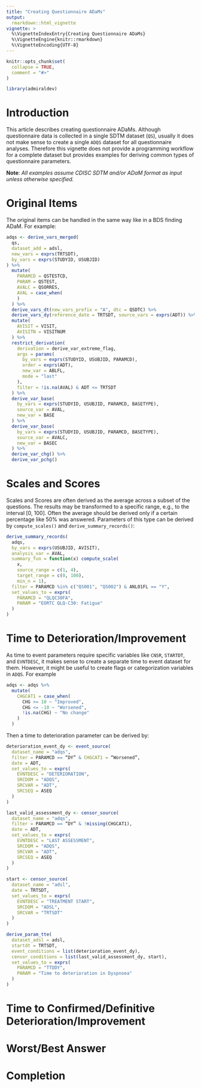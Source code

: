 ```yaml
---
title: "Creating Questionnaire ADaMs"
output: 
  rmarkdown::html_vignette
vignette: >
  %\VignetteIndexEntry{Creating Questionnaire ADaMs}
  %\VignetteEngine{knitr::rmarkdown}
  %\VignetteEncoding{UTF-8}
---
```


```r
knitr::opts_chunk$set(
  collapse = TRUE,
  comment = "#>"
)

library(admiraldev)
```

# Introduction

This article describes creating questionnaire ADaMs. Although questionnaire data
is collected in a single SDTM dataset (`QS`), usually it does not make sense to
create a single `ADQS` dataset for all questionnaire analyses. Therefore this
vignette does not provide a programming workflow for a complete dataset but
provides examples for deriving common types of questionnaire parameters.

**Note**: *All examples assume CDISC SDTM and/or ADaM format as input unless 
otherwise specified.*

# Original Items

The original items can be handled in the same way like in a BDS finding ADaM. For example:

```r

adqs <- derive_vars_merged(
  qs,
  dataset_add = adsl,
  new_vars = exprs(TRTSDT),
  by_vars = exprs(STUDYID, USUBJID)
) %>% 
  mutate(
    PARAMCD = QSTESTCD,
    PARAM = QSTEST,
    AVALC = QSORRES,
    AVAL = case_when(
    )
  ) %>% 
  derive_vars_dt(new_vars_prefix = "A", dtc = QSDTC) %>% 
  derive_vars_dy(reference_date = TRTSDT, source_vars = exprs(ADT)) %>% 
  mutate(
    AVISIT = VISIT,
    AVISITN = VISITNUM
  ) %>% 
  restrict_derivation(
    derivation = derive_var_extreme_flag,
    args = params(
      by_vars = exprs(STUDYID, USUBJID, PARAMCD),
      order = exprs(ADT),
      new_var = ABLFL,
      mode = "last"
    ),
    filter = !is.na(AVAL) & ADT <= TRTSDT
  ) %>% 
  derive_var_base(
    by_vars = exprs(STUDYID, USUBJID, PARAMCD, BASETYPE),
    source_var = AVAL,
    new_var = BASE
  ) %>% 
  derive_var_base(
    by_vars = exprs(STUDYID, USUBJID, PARAMCD, BASETYPE),
    source_var = AVALC,
    new_var = BASEC
  ) %>% 
  derive_var_chg() %>% 
  derive_var_pchg()
```

# Scales and Scores

Scales and Scores are often derived as the average across a subset of the
questions. The results may be transformed to a specific range, e.g., to the
interval [0, 100]. Often the average should be derived only if a certain
percentage like 50% was answered. Parameters of this type can be derived by
`compute_scales()` and `derive_summary_records()`:
```r
derive_summary_records(
  adqs,
  by_vars = exprs(USUBJID, AVISIT),
  analysis_var = AVAL,
  summary_fun = function(x) compute_scale(
    x,
    source_range = c(1, 4),
    target_range = c(0, 100),
    min_n = 1),
  filter = PARAMCD %in% c("QS001", "QS002") & ANL01FL == "Y",
  set_values_to = exprs(
    PARAMCD = "QLQC30FA",
    PARAM = "EORTC QLQ-C30: Fatigue"
  )
)
```

# Time to Deterioration/Improvement

As time to event parameters require specific variables like `CNSR`, `STARTDT`,
and `EVNTDESC`, it makes sense to create a separate time to event dataset for
them. However, it might be useful to create flags or categorization variables in
`ADQS`. For example
```r
adqs <- adqs %>% 
  mutate(
    CHGCAT1 = case_when(
      CHG >= 10 ~ "Improved",
      CHG <= -10 ~ "Worsened",
      !is.na(CHG) ~ "No change"
    )
  )
```

Then a time to deterioration parameter can be derived by:
```r
deterioration_event_dy <- event_source(
  dataset_name = "adqs",
  filter = PARAMCD == “DY” & CHGCAT1 = “Worsened”,
  date = ADT,
  set_values_to = exprs(
	EVNTDESC = "DETERIORATION",
	SRCDOM = "ADQS",
	SRCVAR = "ADT",
	SRCSEQ = ASEQ
  )
)

last_valid_assessment_dy <- censor_source(
  dataset_name = "adqs",
  filter = PARAMCD == “DY” & !missing(CHGCAT1),
  date = ADT,
  set_values_to = exprs(
	EVNTDESC = "LAST ASSESSMENT",
	SRCDOM = "ADQS",
	SRCVAR = "ADT",
	SRCSEQ = ASEQ
  )
)

start <- censor_source(
  dataset_name = "adsl",
  date = TRTSDT,
  set_values_to = exprs(
    EVNTDESC = "TREATMENT START",
    SRCDOM = "ADSL",
    SRCVAR = "TRTSDT"
  )
)

derive_param_tte(
  dataset_adsl = adsl,
  startdt = TRTSDT,
  event_conditions = list(deterioration_event_dy),
  censor_conditions = list(last_valid_assessment_dy, start),
  set_values_to = exprs(
    PARAMCD = "TTDDY",
    PARAM = "Time to deterioration in Dyspnoea"
  )
)
```

# Time to Confirmed/Definitive Deterioration/Improvement

# Worst/Best Answer

# Completion

